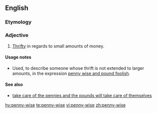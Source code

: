 ==English==

===Etymology===
{{compound|penny|wise}}

===Adjective===
{{en-adj|head=[[penny]]-[[wise]]}}

# [[thrifty|Thrifty]] in regards to small amounts of money.

====Usage notes====
* Used, to describe someone whose thrift is not extended to larger amounts, in the expression [[penny wise and pound foolish]].

====See also====
* [[take care of the pennies and the pounds will take care of themselves]]

[[hy:penny-wise]]
[[te:penny-wise]]
[[vi:penny-wise]]
[[zh:penny-wise]]